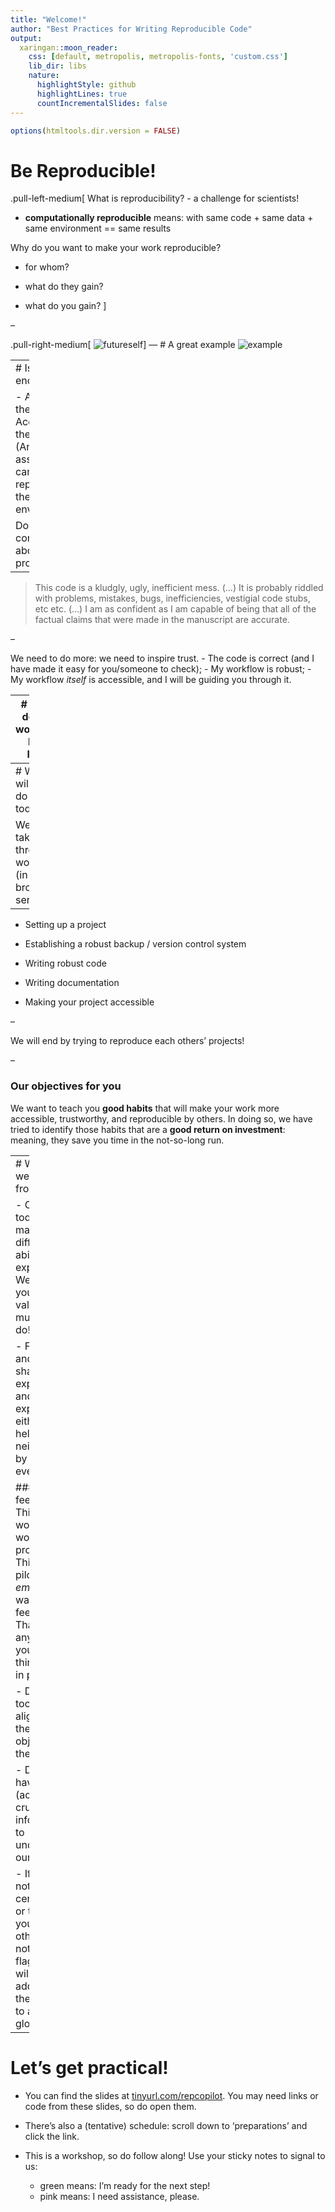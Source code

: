 ```yaml
---
title: "Welcome!"
author: "Best Practices for Writing Reproducible Code"
output:
  xaringan::moon_reader:
    css: [default, metropolis, metropolis-fonts, 'custom.css']
    lib_dir: libs
    nature:
      highlightStyle: github
      highlightLines: true
      countIncrementalSlides: false
---
```

```r
options(htmltools.dir.version = FALSE)
```

# Be Reproducible!
.pull-left-medium[
What is reproducibility?
- a challenge for scientists!

- **computationally reproducible** means: with same code + same data + same environment
== same results


Why do you want to make your work reproducible?

- for whom?

- what do they gain?

- what do you gain?
]

--

.pull-right-medium[
![futureself](https://imgs.xkcd.com/comics/future_self.png)
]
---
# A great example
![example](images/screenshots/badexample.png)

---
# Is this enough?

- Access to the code
- Access to the data
- (And let's assume we can replicate the enviroment)

Do you feel confident about this project?
--

> This code is a kludgly, ugly, inefficient mess. 
(...)
>  It is probably riddled with problems, mistakes, bugs, inefficiencies, vestigial code stubs, etc etc.
(...)
> I am as confident as I am capable of being that all of the factual claims that were made in the manuscript are accurate.

--

We need to do more: we need to inspire trust.
- The code is correct (and I have made it easy for you/someone to check);
- My workflow is robust;
- My workflow *itself* is accessible, and I will be guiding you through it.


---
# What does a workflow look like?

![](images/dataworkflow.png)
Source: Hadley Wickham / tidyverse documentation


- data cleaning is an essential first step

- think modular: each step requires own input, process, output


---
# What will we do today?

We will take you through a workflow (in a broader sense!)

--

- Setting up a project

- Establishing a robust backup / version control system

- Writing robust code

- Writing documentation

- Making your project accessible

--

We will end by trying to reproduce each others' projects!

--

### Our objectives for you
We want to teach you **good habits** that will make your work more accessible, trustworthy, and reproducible by others. In doing so, we have tried to identify those habits that are a **good return on investment**: meaning, they save you time in the not-so-long run.

---
# What do we expect from you?

- Our group today has many different abilities and experiences. We hope you will value this as much as we do!

- Feel free and safe to share your expertise and experiences, either by helping your neighbor or by showing everyone.


#### As for feedback...
This workshop is work in progress! This is a pilot and we *emphatically* want your feedback. That can be anything you can think of, but in particular:

  - Does this tool/lesson align with the objectives of the course?
  
  - Do/did you have (access to) crucial basic information to understand our lessons?

  - If you do not know a certain word or term (or you think others may not know it): flag it! We will be adding these terms to a glossary.

---
# Let's get practical!

- You can find the slides at [tinyurl.com/repcopilot](https://utrechtuniversity.github.io/workshop-computational-reproducibility/). You may need links or code from these slides, so do open them.

- There's also a (tentative) schedule: scroll down to 'preparations' and click the link.

- This is a workshop, so do follow along! Use your sticky notes to signal to us: 
  - green means: I'm ready for the next step!
  - pink means: I need assistance, please.